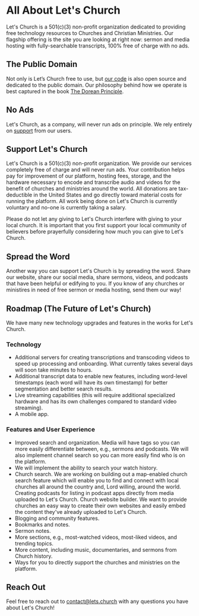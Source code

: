 
<Og
  title="All About Let's Church"
  description="Free Christian Videos with No Ads"
/>

# All About Let's Church

Let's Church is a 501(c)(3) non-profit organization dedicated to providing free
technology resources to Churches and Christian Ministries. Our flagship
offering is the site you are looking at right now: sermon and media hosting
with fully-searchable transcripts, 100% free of charge with no ads.

## The Public Domain

Not only is Let’s Church free to use, but [our
code](https://gitlab.com/letschurch) is also open source and dedicated to the
public domain. Our philosophy behind how we operate is best captured in the
book [The Dorean Principle](https://thedoreanprinciple.org/).

## No Ads

Let's Church, as a company, will never run ads on principle. We rely entirely
on [support](#support-lets-church) from our users.

## Support Let's Church

Let's Church is a 501(c)(3) non-profit organization. We provide our services
completely free of charge and will never run ads. Your contribution helps pay
for improvement of our platform, hosting fees, storage, and the hardware
necessary to encode and transcribe audio and videos for the benefit of
churches and ministries around the world. All donations are tax-deductible in
the United States and go directly toward material costs for running the
platform. All work being done on Let's Church is currently voluntary and
no-one is currently taking a salary.

<DonateButton />

Please do not let any giving to Let's Church interfere with giving to your
local church. It is important that you first support your local community of
believers before prayerfully considering how much you can give to Let's Church.

## Spread the Word

Another way you can support Let's Church is by spreading the word. Share our
website, share our social media, share sermons, videos, and podcasts that have
been helpful or edifying to you. If you know of any churches or ministires in
need of free sermon or media hosting, send them our way!

## Roadmap (The Future of Let's Church)

We have many new technology upgrades and features in the works for Let's Church.

### Technology

- Additional servers for creating transcriptions and transcoding videos to
  speed up processing and onboarding. What currently takes several days will
  soon take minutes to hours.
- Additional transcript data to enable new features, including word-level
  timestamps (each word will have its own timestamp) for better segmentation
  and better search results.
- Live streaming capabilities (this will require additional specialized
  hardware and has its own challenges compared to standard video streaming).
- A mobile app.

### Features and User Experience

- Improved search and organization. Media will have tags so you can more easily
  differentiate between, e.g., sermons and podcasts. We will also implement
  channel search so you can more easily find who is on the platform.
- We will implement the ability to search your watch history.
- Church search. We are working on building out a map-enabled church search
  feature which will enable you to find and connect with local churches all
  around the country and, Lord willing, around the world. Creating podcasts for
  listing in podcast apps directly from media uploaded to Let's Church. Church
  website builder. We want to provide churches an easy way to create their own
  websites and easily embed the content they've already uploaded to Let's
  Church.
- Blogging and community features.
- Bookmarks and notes.
- Sermon notes.
- More sections, e.g., most-watched videos, most-liked videos, and trending
  topics.
- More content, including music, documentaries, and sermons from Church
  history.
- Ways for you to directly support the churches and ministries on the platform.

## Reach Out

Feel free to reach out to [contact@lets.church](mailto:contact@lets.church)
with any questions you have about Let's Church!

<AboutStats />
